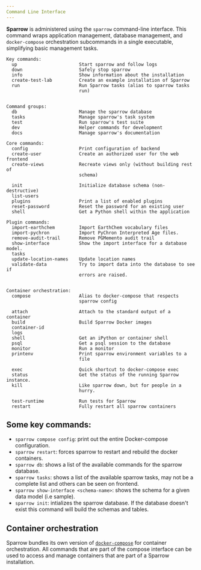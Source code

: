 ```yaml
---
Command Line Interface
---
```



**Sparrow** is administered using the `sparrow` command-line
interface. This command wraps application management,
database management, and `docker-compose` orchestration subcommands in a
single executable, simplifying basic management tasks.

```
Key commands:
  up                       Start sparrow and follow logs
  down                     Safely stop sparrow
  info                     Show information about the installation
  create-test-lab          Create an example installation of Sparrow
  run                      Run Sparrow tasks (alias to sparrow tasks
                           run)


Command groups:
  db                       Manage the sparrow database
  tasks                    Manage sparrow's task system
  test                     Run sparrow's test suite
  dev                      Helper commands for development
  docs                     Manage sparrow's documentation

Core commands:
  config                   Print configuration of backend
  create-user              Create an authorized user for the web frontend
  create-views             Recreate views only (without building rest of
                           schema)

  init                     Initialize database schema (non-destructive)
  list-users
  plugins                  Print a list of enabled plugins
  reset-password           Reset the password for an existing user
  shell                    Get a Python shell within the application

Plugin commands:
  import-earthchem         Import EarthChem vocabulary files
  import-pychron           Import PyChron Interpreted Age files.
  remove-audit-trail       Remove PGMemento audit trail
  show-interface           Show the import interface for a database model.
  tasks
  update-location-names    Update location names
  validate-data            Try to import data into the database to see if
                           errors are raised.


Container orchestration:
  compose                  Alias to docker-compose that respects
                           sparrow config

  attach                   Attach to the standard output of a container
  build                    Build Sparrow Docker images
  container-id
  logs
  shell                    Get an iPython or container shell
  psql                     Get a psql session to the database
  monitor                  Run a monitor
  printenv                 Print sparrow environment variables to a
                           file

  exec                     Quick shortcut to docker-compose exec
  status                   Get the status of the running Sparrow instance.
  kill                     Like sparrow down, but for people in a
                           hurry.

  test-runtime             Run tests for Sparrow
  restart                  Fully restart all sparrow containers
```

## Some key commands:

- `sparrow compose config`: print out the entire Docker-compose configuration.
- `sparrow restart`: forces sparrow to restart and rebuild the docker containers.
- `sparrow db`: shows a list of the available commands for the sparrow database.
- `sparrow tasks`: shows a list of the available sparrow tasks, may not be a complete list and others can be seen on frontend.
- `sparrow show-interface <schema-name>`: shows the schema for a given data model (i.e sample).
- `sparrow init`: intializes the sparrow database. If the database doesn't exist this command will build the schemas and tables.

## Container orchestration

Sparrow bundles its own version of [`docker-compose`](https://docs.docker.com/compose/)
for container orchestration. All commands that are part of the compose interface
can be used to access and manage containers that are part of a
Sparrow installation.

